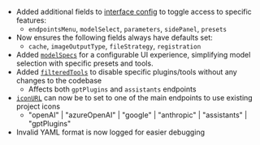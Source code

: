 - Added additional fields to [interface config](/docs/configuration/librechat_yaml/object_structure/interface) to toggle access to specific features:
  - `endpointsMenu`, `modelSelect`, `parameters`, `sidePanel`, `presets`
- Now ensures the following fields always have defaults set:
  - `cache`, `imageOutputType`, `fileStrategy`, `registration`
- Added [`modelSpecs`](/docs/configuration/librechat_yaml/object_structure/model_specs) for a configurable UI experience, simplifying model selection with specific presets and tools.
- Added [`filteredTools`](/docs/configuration/librechat_yaml/object_structure/config#filteredtools) to disable specific plugins/tools without any changes to the codebase
  - Affects both `gptPlugins` and `assistants` endpoints
- [`iconURL`](/docs/configuration/librechat_yaml/object_structure/custom_endpoint#iconurl) can now be to set to one of the main endpoints to use existing project icons
  - "openAI" | "azureOpenAI" | "google" | "anthropic" | "assistants" | "gptPlugins"
- Invalid YAML format is now logged for easier debugging
